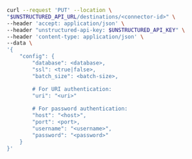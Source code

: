 ```bash REST (Change)
curl --request 'PUT' --location \
"$UNSTRUCTURED_API_URL/destinations/<connector-id>" \
--header 'accept: application/json' \
--header "unstructured-api-key: $UNSTRUCTURED_API_KEY" \
--header 'content-type: application/json' \
--data \
'{
    "config": {
        "database": <database>,
        "ssl": <true|false>,
        "batch_size": <batch-size>,

        # For URI authentication:
        "uri": "<uri>"
      
        # For password authentication:
        "host": "<host>",
        "port": <port>,
        "username": "<username>",
        "password": "<password>"
    }
}'
```
